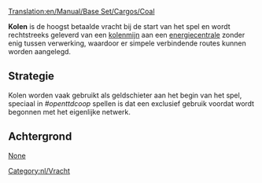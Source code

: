 [[Translation:en/Manual/Base Set/Cargos/Coal]]

{{nl/Manual/Base Set/Cargos/Vracht|
name=Kolen|
image=en/Manual/Base Set/Cargos/Coal.png|
geproduceerd=[[nl/Manual/Base Set/Industries/Kolenmijn|Kolenmijn]]|
geaccepteerd=[[nl/Manual/Base Set/Industries/Energiecentrale|Energiecentrale]]
}}

'''Kolen''' is de hoogst betaalde vracht bij de start van het spel en wordt rechtstreeks geleverd van een [[nl/Manual/Base Set/Industries/Kolenmijn|kolenmijn]] aan een [[nl/Manual/Base Set/Industries/Energiecentrale|energiecentrale]] zonder enig tussen verwerking, waardoor er simpele verbindende routes kunnen worden aangelegd.



==Strategie==
Kolen worden vaak gebruikt als geldschieter aan het begin van het spel, speciaal in ''#openttdcoop'' spellen is dat een exclusief gebruik voordat wordt begonnen met het eigenlijke netwerk.

==Achtergrond==
[https://www.wikipedia.org/wiki/Coal None]

[[Category:nl/Vracht]]